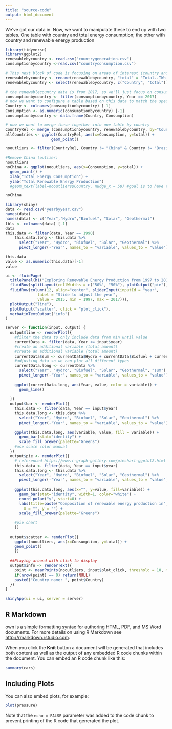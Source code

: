 ```yaml
---
title: "source-code"
output: html_document
---
```

We've got our data in. Now, we want to manipulate these to end up with two tables. One table with country and total energy consumption; the other with country and renewable energy production
```r
library(tidyverse)
library(ggplot2)
renewablebycountry <- read.csv("countrygeneration.csv")
consumptionbycountry <-read.csv("countryconsumption.csv")

# This next block of code is focusing on areas of interest (country and total renewable energy produced)
renewablebycountry <- rename(renewablebycountry, "total" = "Total..TWh.")
renewablebycountry <- select(renewablebycountry, c("Country", "total"))

# the renewablecountry data is from 2017, so we'll just focus on consumption from 2017
consumptionbycountry <- filter(consumptionbycountry, Year == 2017)
# now we want to configure a table based on this data to match the specifications described above
Country <- colnames(consumptionbycountry) [-1]
Consumption <- as.numeric(consumptionbycountry) [-1]
consumptionbycountry <- data.frame(Country, Consumption)

# now we want to merge these together into one table by country
CountryRel <- merge (consumptionbycountry, renewablebycountry, by="Country")
allCountries <- ggplot(CountryRel, aes(x=Consumption, y=total)) +
                    geom_point()

nooutliers <- filter(CountryRel, Country != "China" & Country != "Brazil")

#Remove China (outlier)
nooutliers
noChina <- ggplot(nooutliers, aes(x=Consumption, y=total)) +
  geom_point() +
  xlab("Total Energy Consumption") + 
  ylab("Total Renewable Energy Production") 
  #geom_text(label=nooutliers$Country, nudge_x = 50) #goal is to have these appear when you hover

noChina
```
```r
library(shiny)
data <- read.csv("yearbyyear.csv")
names(data)
names(data) <- c("Year","Hydro","Biofuel", "Solar", "Geothermal")
lbls <- colnames(data) [-1]
data
this.data <- filter(data, Year == 1990)
    this.data.long <- this.data %>%
      select("Year", "Hydro", "Biofuel", "Solar", "Geothermal") %>%
      pivot_longer(-"Year", names_to = "variable", values_to = "value")
    
this.data
value <- as.numeric(this.data)[-1]
value
```

```r

ui <- fluidPage(
  titlePanel(h1("Exploring Renewable Energy Production from 1997 to 2017", align = "center")),
  fluidRow(splitLayout(cellWidths = c("50%", "50%"), plotOutput("pie"), plotOutput("bar"))),
  fluidRow(column(12, align="center", sliderInput(inputId = "year", 
              label = "Slide to adjust the year", 
              value = 2015, min = 1997, max = 2017))),
  plotOutput("line"),
  plotOutput("scatter", click = "plot_click"),
  verbatimTextOutput("info")
)

server <- function(input, output) {
  output$line <- renderPlot({
    #filter the data to only include data from min until value
    currentData <- filter(data, Year <= input$year)
    #create an additional variable (total amount)
    #create an additional variable (total amount)
    currentData$sum <- currentData$Hydro + currentData$Biofuel + currentData$Solar + currentData$Geothermal
    #adjusting data so we can plot all different types
    currentData.long <- currentData %>%
      select("Year", "Hydro", "Biofuel", "Solar", "Geothermal", "sum") %>%
      pivot_longer(-"Year", names_to = "variable", values_to = "value")
    
    ggplot(currentData.long, aes(Year, value, color = variable)) + 
      geom_line()
      
  })
  output$bar <- renderPlot({
    this.data <- filter(data, Year == input$year)
    this.data.long <- this.data %>%
      select("Year", "Hydro", "Biofuel", "Solar", "Geothermal") %>%
      pivot_longer(-"Year", names_to = "variable", values_to = "value")
    
    ggplot(this.data.long, aes(variable, value, fill = variable)) + 
      geom_bar(stat="identity") +
      scale_fill_brewer(palette="Greens")
    #use scale color manual
  })
  output$pie <- renderPlot({
    # referenced https://www.r-graph-gallery.com/piechart-ggplot2.html
    this.data <- filter(data, Year == input$year)
    this.data.long <- this.data %>%
      select("Year", "Hydro", "Biofuel", "Solar", "Geothermal") %>%
      pivot_longer(-"Year", names_to = "variable", values_to = "value")
    
    ggplot(this.data.long, aes(x="", y=value, fill=variable)) +
      geom_bar(stat="identity", width=1, color="white") +
      coord_polar("y", start=0) +
      labs(title=paste("Composition of renewable energy production in", input$year, sep=" "),
        x = "", y = "") +
      scale_fill_brewer(palette="Greens")
    
    #pie chart
    })
  
  output$scatter <- renderPlot({
    ggplot(nooutliers, aes(x=Consumption, y=total)) +
    geom_point() 
    })
  
  ##Playing around with click to display
  output$info <- renderText({
    point <- nearPoints(nooutliers, input$plot_click, threshold = 10, maxpoints = 1)
    if(nrow(point) == 0) return(NULL)
    paste0("Country name: ", point$Country)
  })
}

shinyApp(ui = ui, server = server)
```


## R Markdown
own is a simple formatting syntax for authoring HTML, PDF, and MS Word documents. For more details on using R Markdown see <http://rmarkdown.rstudio.com>.

When you click the **Knit** button a document will be generated that includes both content as well as the output of any embedded R code chunks within the document. You can embed an R code chunk like this:

```r
summary(cars)
```

## Including Plots

You can also embed plots, for example:

```r
plot(pressure)
```

Note that the `echo = FALSE` parameter was added to the code chunk to prevent printing of the R code that generated the plot.
